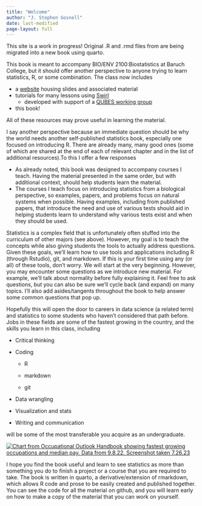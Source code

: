```yaml
---
title: "Welcome"
author: "J. Stephen Gosnell"
date: last-modified
page-layout: full
---
```


This site is a work in progress! Original .R and .rmd files from are being
migrated into a new book using quarto.

This book is meant to accompany BIO/ENV 2100:Biostatistics at Baruch College,
but it should offer another perspective to anyone trying to learn statistics, R,
or some combination. The class now includes

-   a [website](https://sites.google.com/view/biostats/home){target="_blank"}
    housing slides and associated material
-   tutorials for many lessons using
    [Swirl](https://swirlstats.com/){target="_blank"}
    -   developed with support of a [QUBES working
        group](https://qubeshub.org/community/groups/teaching_r_fmn){target="_blank"}
-   this book!

All of these resources may prove useful in learning the material.

I say another perspective because an immediate question should be why the world
needs another self-published statistics book, especially one focused on
introducing R. There are already many, many good ones (some of which are shared
at the end of each of relevant chapter and in the list of additional
resources).To this I offer a few responses

-   As already noted, this book was designed to accompany courses I teach.
    Having the material presented in the same order, but with additional
    context, should help students learn the material.
-   The courses I teach focus on introducing statistics from a biological
    perspective, so examples, papers, and problems focus on natural systems when
    possible. Having examples, including from published papers, that introduce
    the need and use of various tests should aid in helping students learn to
    understand why various tests exist and when they should be used.

Statistics is a complex field that is unfortunately often stuffed into the
curriculum of other majors (see above). However, my goal is to teach the
concepts while also giving students the tools to actually address questions.
Given these goals, we'll learn how to use tools and applications including R
(through Rstudio), git, and markdown. If this is your first time using any (or
all) of these tools, don't worry. We will start at the very beginning. However,
you may encounter some questions as we introduce new material. For example,
we'll talk about normality before fully explaining it. Feel free to ask
questions, but you can also be sure we'll cycle back (and expand) on many
topics. I'll also add asides/tangents throughout the book to help answer some
common questions that pop up.

Hopefully this will open the door to careers in data science (a related term)
and statistics to some students who haven't considered that path before. Jobs in
these fields are some of the fastest growing in the country, and the skills you
learn in this class, including

-   Critical thinking

-   Coding

    -   R

    -   markdown

    -   git

-   Data wrangling

-   Visualization and stats

-   Writing and communication

will be some of the most transferable you acquire as an undergraduate.

[![Chart from Occupational Outlook Handbook showing fastest growing occupations
and median pay. Data from 9.8.22. Screenshot taken
7.26.23](images/bls.govoohfastest-growing.htm.9.8.22.png){#fig-OOH_table
fig-alt="Chart from Occupational Outlook Handbook showing fastest growing occupations and median pay. Data from 9.8.22. Screenshot taken 7.26.23"}](https://www.bls.gov/ooh/fastest-growing.htm#)

I hope you find the book useful and learn to see statistics as more than
something you do to finish a project or a course that you are required to take.
The book is written in quarto, a derivative/extension of rmarkdown, which allows
R code and prose to be easily created and published together. You can see the
code for all the material on github, and you will learn early on how to make a
copy of the material that you can work on yourself.
